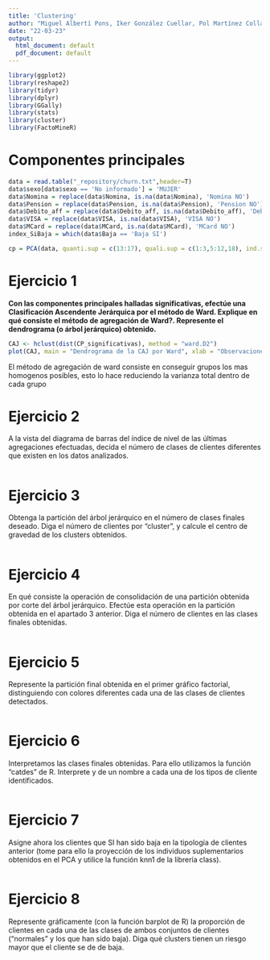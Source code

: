 ```yaml
---
title: 'Clustering'
author: "Miguel Albertí Pons, Iker González Cuellar, Pol Martínez Collado"
date: "22-03-23"
output:
  html_document: default
  pdf_document: default
---
```


```r
library(ggplot2)
library(reshape2)
library(tidyr)
library(dplyr)
library(GGally)
library(stats)
library(cluster)
library(FactoMineR)
```

# Componentes principales

```r
data = read.table("_repository/churn.txt",header=T)
data$sexo[data$sexo == 'No informado'] = 'MUJER'
data$Nomina = replace(data$Nomina, is.na(data$Nomina), 'Nomina NO')
data$Pension = replace(data$Pension, is.na(data$Pension), 'Pension NO')
data$Debito_aff = replace(data$Debito_aff, is.na(data$Debito_aff), 'Debito aff. NO')
data$VISA = replace(data$VISA, is.na(data$VISA), 'VISA NO')
data$MCard = replace(data$MCard, is.na(data$MCard), 'MCard NO')
index_SiBaja = which(data$Baja == 'Baja SI')
```

```r
cp = PCA(data, quanti.sup = c(13:17), quali.sup = c(1:3,5:12,18), ind.sup = index_SiBaja)
```

# Ejercicio 1

**Con las componentes principales halladas significativas, efectúe una Clasificación Ascendente Jerárquica por el método de Ward. Explique en qué consiste el método de agregación de Ward?. Represente el dendrograma (o árbol jerárquico) obtenido.**

```r
CAJ <- hclust(dist(CP_significativas), method = "ward.D2")
plot(CAJ, main = "Dendrograma de la CAJ por Ward", xlab = "Observaciones", ylab = "Distancia")
```

El método de agregación de ward consiste en conseguir grupos los mas homogenos posibles, esto lo hace reduciendo la varianza total dentro de cada grupo

# Ejercicio 2

A la vista del diagrama de barras del índice de nivel de las últimas agregaciones efectuadas, decida el número de clases de clientes diferentes que existen en los datos analizados.

```r
```

# Ejercicio 3

Obtenga la partición del árbol jerárquico en el número de clases finales deseado. Diga el número de clientes por "cluster", y calcule el centro de gravedad de los clusters obtenidos.

```r
```

# Ejercicio 4

En qué consiste la operación de consolidación de una partición obtenida por corte del árbol jerárquico. Efectúe esta operación en la partición obtenida en el apartado 3 anterior. Diga el número de clientes en las clases finales obtenidas.

```r
```

# Ejercicio 5

Represente la partición final obtenida en el primer gráfico factorial, distinguiendo con colores diferentes cada una de las clases de clientes detectados.

```r
```

# Ejercicio 6

Interpretamos las clases finales obtenidas. Para ello utilizamos la función "catdes" de R. Interprete y de un nombre a cada una de los tipos de cliente identificados.

```r
```

# Ejercicio 7

Asigne ahora los clientes que SI han sido baja en la tipología de clientes anterior (tome para ello la proyección de los individuos suplementarios obtenidos en el PCA y utilice la función knn1 de la librería class).

```r
```

# Ejercicio 8

Represente gráficamente (con la función barplot de R) la proporción de clientes en cada una de las clases de ambos conjuntos de clientes ("normales" y los que han sido baja). Diga qué clusters tienen un riesgo mayor que el cliente se de de baja.

```r
```
